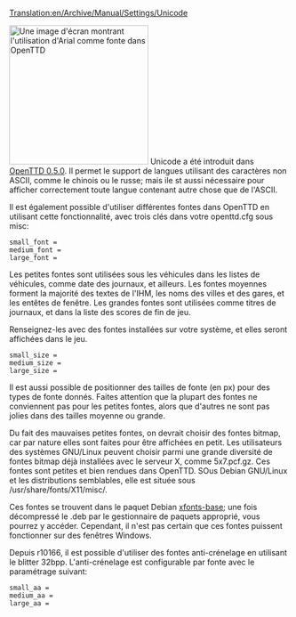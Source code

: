 [[Translation:en/Archive/Manual/Settings/Unicode]]


[[File:en/Archive/Manual/Settings/Arialunicode.png|thumb|right|250px|Une image d'écran montrant l'utilisation d'Arial comme fonte dans OpenTTD]]
Unicode a été introduit dans [[fr/Archive/OpenTTD/OpenTTD 0.5.0|OpenTTD 0.5.0]]. Il permet le support de langues utilisant des caractères non ASCII, comme le chinois ou le russe; mais ile st aussi nécessaire pour afficher correctement toute langue contenant autre chose que de l'ASCII.

Il est également possible d'utiliser différentes fontes dans OpenTTD en utilisant cette fonctionnalité, avec trois clés dans votre openttd.cfg sous misc:

<pre>small_font =
medium_font =
large_font =</pre>

Les petites fontes sont utilisées sous les véhicules dans les listes de véhicules, comme date des journaux, et ailleurs.
Les fontes moyennes forment la majorité des textes de l'IHM, les noms des villes et des gares, et les entêtes de fenêtre.
Les grandes fontes sont utilisées comme titres de journaux, et dans la liste des scores de fin de jeu.

Renseignez-les avec des fontes installées sur votre système, et elles seront affichées dans le jeu.

<pre>small_size =
medium_size =
large_size =</pre>

Il est aussi possible de positionner des tailles de fonte (en px) pour des types de fonte donnés.
Faites attention que la plupart des fontes ne conviennent pas pour les  petites fontes, alors que d'autres ne sont pas jolies dans des tailles moyenne ou grande.

Du fait des mauvaises petites fontes, on devrait choisir des fontes bitmap, car par nature elles sont faites pour être affichées en petit. Les utilisateurs des systèmes GNU/Linux peuvent choisir parmi une grande diversité de fontes bitmap déjà installées avec le serveur X, comme 5x7.pcf.gz. Ces fontes sont petites et bien rendues dans OpenTTD. SOus Debian GNU/Linux et les distributions semblables, elle est située sous <nowiki>/usr/share/fonts/X11/misc/</nowiki>.

Ces fontes se trouvent dans le paquet Debian [http://packages.debian.org/etch/xfonts-base xfonts-base]; une fois décompressé le .deb par le gestionnaire de paquets approprié, vous pourrez y accéder. Cependant, il n'est pas certain que ces fontes puissent fonctionner sur des fenêtres Windows.

Depuis r10166, il est possible d'utiliser des fontes anti-crénelage en utilisant le blitter 32bpp. L'anti-crénelage est configurable par fonte avec le paramétrage suivant:

<pre>small_aa =
medium_aa =
large_aa =</pre>